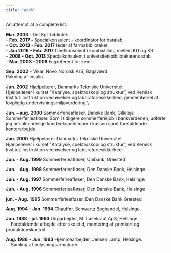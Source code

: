 ```yaml
---
title: "Work"
---
```


An attempt at a complete list.


**Mar. 2003 - ** Det Kgl. bibliotek  
  - **Feb. 2017 - ** Specialkonsulent - koordinator for datalab  
  - **Oct. 2013 - Feb. 2017** leder af farmabiblioteket.  
  - **Jan 2016 - Feb. 2017** Chefkonsulent i kombistilling mellem KU og KB.  
  - **2008 - Oct. 2013** Specialkonsulent i universitetsbibliotekarens stab  
  - **Mar. 2003 - 2008** Fagreferent for kemi.



**Sep. 2002** - Vikar, Novo Nordisk A/S, Bagsværd  
Pakning af insulin.

**Jun. 2002** Hjælpelærer, Danmarks Tekniske Universitet  
Hjælpelærer i kurset "Katalyse, spektroskopi og struktur", ved Kemisk Institut. Instruktion ved øvelser og laboratoriesikkerhed, gennemførsel af lovpligtig undervisningsmiljøvurdering.\\

**Jun. -- aug. 2000** Sommerferieafløser, Danske Bank, Gilleleje  
Sommerferieafløser. Som i tidligere sommerferiejob i bankverdenen, udførte jeg her almindelige kundeekspeditioner i kassen samt forefaldende kontorarbejde.

**Jan. 2000** Hjælpelærer Danmarks Tekniske Universitet  
Hjælpelærer i kurset "Katalyse, spektroskopi og struktur", ved Kemisk Institut. Instruktion ved øvelser og laboratoriesikkerhed

**Jun. - Aug. 1999** Sommerferieafløser, Unibank, Græsted

**Jun. - Aug. 1998** Sommerferieafløser, Den Danske Bank, Helsinge

**Jun. - Aug. 1997** Sommerferieafløser, Den Danske Bank, Helsinge

**Jun. - Aug. 1996** Sommerferieafløser, Den Danske Bank, Helsinge

**jun. - Aug. 1995** Sommerferieafløser, Den Danske Bank Græsted


**Aug. 1994 - Jan. 1994** Chauffør, Schwartz Boghandel, Helsinge.

**Jun. 1988 - jul. 1993** Ungarbejder, M. Løsekraut ApS, Helsinge.  
&nbsp;&nbsp;&nbsp;&nbsp;Forefaldende arbejde efter skoletid, montering af printkort og produktionskontrol

**Aug. 1988 - Jun. 1993** Hjemmearbejder, Jensen Lamp, Helsinge.  
&nbsp;&nbsp;&nbsp;&nbsp;Samling af belysningsarmaturer
